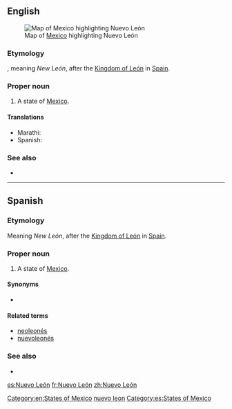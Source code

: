 ==English==
[[File:Mexico map, MX-NLE.svg|thumb|Map of [[Mexico]] highlighting Nuevo León]]
===Etymology===
{{etyl|es|en}}, meaning ''New León'', after the [[w:Kingdom of León|Kingdom of León]] in [[Spain]].

===Proper noun===
{{en-proper noun}}

# A state of [[Mexico]].

====Translations====
{{trans-top|state of Mexico}}
* Marathi: {{t-|mr|नुएवा लेओन|n|tr=nuevā leona|sc=Deva}}
*Spanish: {{t+|es|Nuevo León|m}}
{{trans-mid}}
{{trans-bottom}}

===See also===
*{{pedialite}}

[[Category:en:States of Mexico]]
[[Category:English terms spelled with Ó|nuevo leon]]

----

==Spanish==

===Etymology===
Meaning ''New León'', after the [[w:Kingdom of León|Kingdom of León]] in [[Spain]].

===Proper noun===
{{es-proper noun|m}}

# A state of [[Mexico]].

====Synonyms====
* {{l|es|NL}} {{qualifier|abbreviation}}

====Related terms====
*[[neoleonés]]
*[[nuevoleonés]]

===See also===
* {{pedialite|lang=es}}

[[Category:es:States of Mexico]]

[[es:Nuevo León]]
[[fr:Nuevo León]]
[[zh:Nuevo León]]